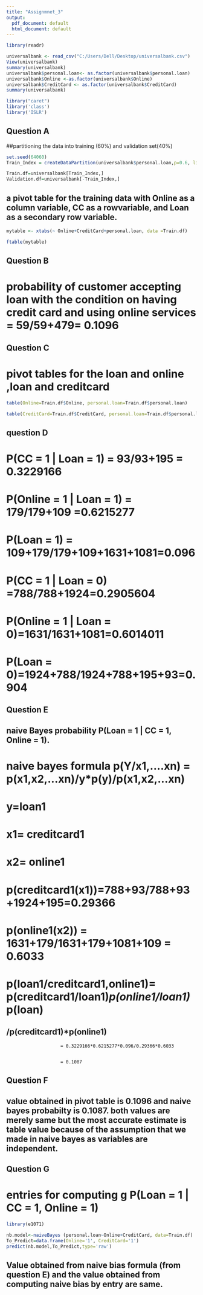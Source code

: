 ---
title: "Assignmnet_3"
output: 
  pdf_document: default
  html_document: default
---

```{r}


library(readr)

universalbank <- read_csv("C:/Users/Dell/Desktop/universalbank.csv")
View(universalbank)
summary(universalbank) 
universalbank$personal.loan<- as.factor(universalbank$personal.loan)
universalbank$Online <-as.factor(universalbank$Online)
universalbank$CreditCard <- as.factor(universalbank$CreditCard)
summary(universalbank)
```


```{r}

library("caret")
library('class')
library('ISLR')

```

## Question A

##partitioning the data into training (60%) and validation set(40%)

```{r}
set.seed(64060)
Train_Index = createDataPartition(universalbank$personal.loan,p=0.6, list=FALSE) 

Train.df=universalbank[Train_Index,]
Validation.df=universalbank[-Train_Index,]
```

## a pivot table for the training data with Online as a column variable, CC as a rowvariable, and Loan as a secondary row variable.
```{r}


mytable <- xtabs(~ Online+CreditCard+personal.loan, data =Train.df)

ftable(mytable) 


```
## Question B


# probability of customer accepting loan with the condition on having credit card and using online services = 59/59+479= 0.1096

## Question C

# pivot tables for the loan and online ,loan and creditcard

```{r}

table(Online=Train.df$Online, personal.loan=Train.df$personal.loan)

table(CreditCard=Train.df$CreditCard, personal.loan=Train.df$personal.loan)


```

## question D

# P(CC = 1 | Loan = 1) = 93/93+195 = 0.3229166
# P(Online = 1 | Loan = 1)  = 179/179+109 =0.6215277
# P(Loan = 1) = 109+179/179+109+1631+1081=0.096
# P(CC = 1 | Loan = 0)  =788/788+1924=0.2905604
# P(Online = 1 | Loan = 0)=1631/1631+1081=0.6014011
# P(Loan = 0)=1924+788/1924+788+195+93=0.904  

## Question E

## naive Bayes probability P(Loan = 1 | CC = 1, Online = 1).

# naive bayes formula p(Y/x1,....xn) = p(x1,x2,...xn)/y*p(y)/p(x1,x2,...xn)
# y=loan1
# x1= creditcard1
# x2= online1
# p(creditcard1(x1))=788+93/788+93+1924+195=0.29366
# p(online1(x2)) = 1631+179/1631+179+1081+109 = 0.6033
# p(loan1/creditcard1,online1)= p(creditcard1/loan1)*p(online1/loan1)*p(loan)
##                                /p(creditcard1)*p(online1)

                        = 0.3229166*0.6215277*0.096/0.29366*0.6033


                        = 0.1087



## Question F

## value obtained in pivot table is 0.1096 and naive bayes probabilty is 0.1087. both values are merely same but the most accurate estimate is table value because of the assumption that we made in naive bayes as variables are independent.


## Question G

# entries for computing g P(Loan = 1 | CC = 1, Online = 1)
```{r}

library(e1071)

nb.model<-naiveBayes (personal.loan~Online+CreditCard, data=Train.df)
To_Predict=data.frame(Online='1', CreditCard='1')
predict(nb.model,To_Predict,type='raw')
```

## Value obtained from naive bias formula (from question E) and the value obtained from computing naive bias by entry are same.




